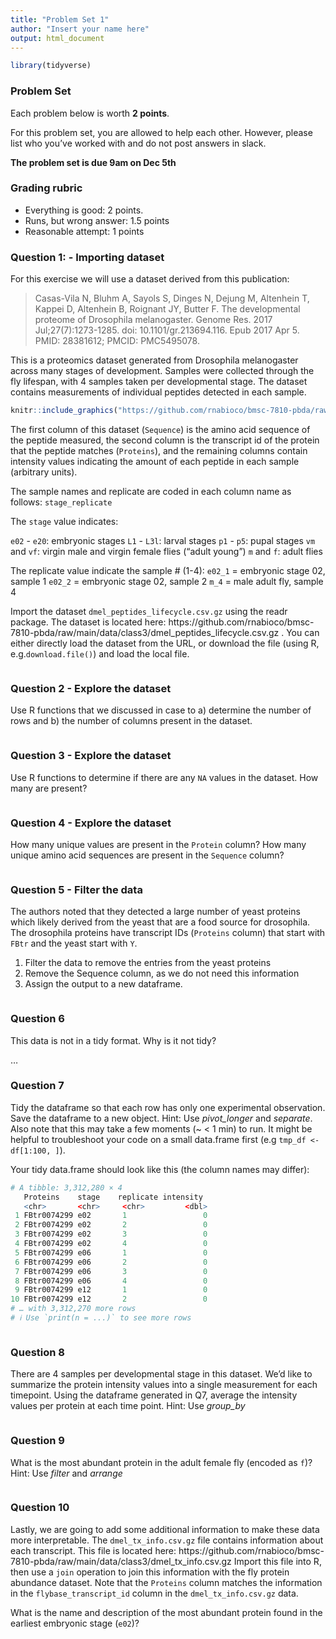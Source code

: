 ```yaml
---
title: "Problem Set 1"
author: "Insert your name here"
output: html_document
---
```


```r
library(tidyverse)
```

### Problem Set

Each problem below is worth **2 points**.

For this problem set, you are allowed to help each other. However, please list who you've worked with and do not post answers in slack. 

**The problem set is due 9am on Dec 5th**

### Grading rubric

- Everything is good: 2 points.
- Runs, but wrong answer: 1.5 points
- Reasonable attempt: 1 points

### Question 1: - Importing dataset

For this exercise we will use a dataset derived from this publication:

>Casas-Vila N, Bluhm A, Sayols S, Dinges N, Dejung M, Altenhein T, Kappei D, Altenhein B, Roignant JY, Butter F. The developmental proteome of Drosophila melanogaster. Genome Res. 2017 Jul;27(7):1273-1285. doi: 10.1101/gr.213694.116. Epub 2017 Apr 5. PMID: 28381612; PMCID: PMC5495078.
>

This is a proteomics dataset generated from Drosophila melanogaster across many stages of development. Samples were collected through the fly lifespan, with 4 samples taken per developmental stage. The dataset contains measurements of individual peptides detected in each sample.

```r
knitr::include_graphics("https://github.com/rnabioco/bmsc-7810-pbda/raw/main/_posts/2022-11-15-class-3-reshaping-data-into-a-tidy-format/img/fly_proteome.png")
```

The first column of this dataset (`Sequence`) is the amino acid sequence of the peptide measured, the second column is the transcript id of the protein that the peptide matches (`Proteins`), and the remaining columns contain intensity values indicating the amount of each peptide in each sample (arbitrary units). 

The sample names and replicate are coded in each column name as follows:
`stage_replicate`

The `stage` value indicates:

`e02` - `e20`: embryonic stages
`L1` - `L3l`: larval stages
`p1` - `p5`: pupal stages
`vm` and `vf`: virgin male and virgin female flies ("adult young")
`m` and `f`: adult flies

The replicate value indicate the sample # (1-4):
`e02_1` = embryonic stage 02, sample 1
`e02_2` = embryonic stage 02, sample 2 
`m_4` = male adult fly, sample 4


Import the dataset `dmel_peptides_lifecycle.csv.gz` using the readr package. The dataset is located here: https://github.com/rnabioco/bmsc-7810-pbda/raw/main/data/class3/dmel_peptides_lifecycle.csv.gz . You can either directly load the dataset from the URL, or download the file (using R, e.g.` download.file()`) and load the local file. 


```r

```

### Question 2 - Explore the dataset

Use R functions that we discussed in case to a) determine the number of rows and b) the number of columns present in the dataset.

```r

```


### Question 3 - Explore the dataset

Use R functions to determine if there are any `NA` values in the dataset. How many are present?

```r

```


### Question 4 - Explore the dataset

How many unique values are present in the `Protein` column? How many unique amino acid sequences are present in the `Sequence` column?   

```r

```

### Question 5 - Filter the data

The authors noted that they detected a large number of yeast proteins which likely derived from the yeast that are a food source for drosophila. The drosophila proteins have transcript IDs (`Proteins` column) that start with `FBtr` and the yeast start with `Y`. 

1) Filter the data to remove the entries from the yeast proteins
2) Remove the Sequence column, as we do not need this information
3) Assign the output to a new dataframe.


```r

```

### Question 6 

This data is not in a tidy format. Why is it not tidy?

...

### Question 7

Tidy the dataframe so that each row has only one experimental observation. Save the dataframe to a new object. Hint: Use _pivot_longer_ and _separate_. Also note that this may take a few moments (~ < 1 min) to run. It might be helpful to troubleshoot your code on a small data.frame first (e.g `tmp_df <- df[1:100, ]`).

Your tidy data.frame should look like this (the column names may differ):

```r
# A tibble: 3,312,280 × 4
   Proteins    stage    replicate intensity
   <chr>       <chr>     <chr>         <dbl>
 1 FBtr0074299 e02       1                 0
 2 FBtr0074299 e02       2                 0
 3 FBtr0074299 e02       3                 0
 4 FBtr0074299 e02       4                 0
 5 FBtr0074299 e06       1                 0
 6 FBtr0074299 e06       2                 0
 7 FBtr0074299 e06       3                 0
 8 FBtr0074299 e06       4                 0
 9 FBtr0074299 e12       1                 0
10 FBtr0074299 e12       2                 0
# … with 3,312,270 more rows
# ℹ Use `print(n = ...)` to see more rows
```

```r

```


### Question 8

There are 4 samples per developmental stage in this dataset. We'd like to summarize the protein intensity values into a single measurement for each timepoint. Using the dataframe generated in Q7, average the intensity values per protein at each time point. Hint: Use _group_by_

```r

```


### Question 9

What is the most abundant protein in the adult female fly (encoded as `f`)? Hint: Use _filter_ and _arrange_

```r

```


### Question 10

Lastly, we are going to add some additional information to make these data more interpretable. The `dmel_tx_info.csv.gz` file contains information about each transcript. This file is located here:
https://github.com/rnabioco/bmsc-7810-pbda/raw/main/data/class3/dmel_tx_info.csv.gz
Import this file into R, then use a `join` operation to join this information with the fly protein abundance dataset. Note that the `Proteins` column matches the information in the `flybase_transcript_id` column in the `dmel_tx_info.csv.gz` data.  

What is the name and description of the most abundant protein found in the earliest embryonic stage (`e02`)?

```r

```
